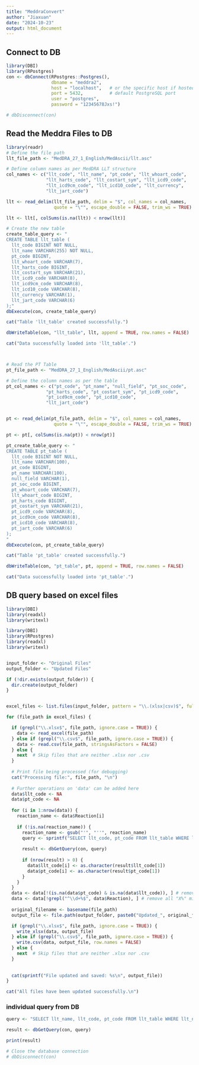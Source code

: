 ```yaml
---
title: "MeddraConvert"
author: "Jiaxuan"
date: "2024-10-23"
output: html_document
---
```


## Connect to DB
```r
library(DBI)
library(RPostgres)
con <- dbConnect(RPostgres::Postgres(),
                 dbname = "meddra2",
                 host = "localhost",   # or the specific host if hosted elsewhere
                 port = 5432,          # default PostgreSQL port
                 user = "postgres",
                 password = "12345678Jxs!")

# dbDisconnect(con)
```

## Read the Meddra Files to DB

```r
library(readr)
# Define the file path
llt_file_path <- "MedDRA_27_1_English/MedAscii/llt.asc"

# Define column names as per MedDRA LLT structure
col_names <- c("llt_code", "llt_name", "pt_code", "llt_whoart_code", 
               "llt_harts_code", "llt_costart_sym", "llt_icd9_code", 
               "llt_icd9cm_code", "llt_icd10_code", "llt_currency", 
               "llt_jart_code")

llt <- read_delim(llt_file_path, delim = "$", col_names = col_names, 
                  quote = "\"", escape_double = FALSE, trim_ws = TRUE)

llt <- llt[, colSums(is.na(llt)) < nrow(llt)]

# Create the new table
create_table_query <- "
CREATE TABLE llt_table (
  llt_code BIGINT NOT NULL,
  llt_name VARCHAR(255) NOT NULL,
  pt_code BIGINT,
  llt_whoart_code VARCHAR(7),
  llt_harts_code BIGINT,
  llt_costart_sym VARCHAR(21),
  llt_icd9_code VARCHAR(8),
  llt_icd9cm_code VARCHAR(8),
  llt_icd10_code VARCHAR(8),
  llt_currency VARCHAR(1),
  llt_jart_code VARCHAR(6)
);"
dbExecute(con, create_table_query)

cat("Table 'llt_table' created successfully.")

dbWriteTable(con, "llt_table", llt, append = TRUE, row.names = FALSE)

cat("Data successfully loaded into 'llt_table'.")



# Read the PT Table
pt_file_path <- "MedDRA_27_1_English/MedAscii/pt.asc"

# Define the column names as per the table
pt_col_names <- c("pt_code", "pt_name", "null_field", "pt_soc_code", 
               "pt_harts_code", "pt_costart_sym", "pt_icd9_code", 
               "pt_icd9cm_code", "pt_icd10_code",  
               "llt_jart_code")


pt <- read_delim(pt_file_path, delim = "$", col_names = col_names, 
                  quote = "\"", escape_double = FALSE, trim_ws = TRUE)

pt <- pt[, colSums(is.na(pt)) < nrow(pt)]

pt_create_table_query <- "
CREATE TABLE pt_table (
  llt_code BIGINT NOT NULL,
  llt_name VARCHAR(100),
  pt_code BIGINT,
  pt_name VARCHAR(100),
  null_field VARCHAR(1),
  pt_soc_code BIGINT,
  pt_whoart_code VARCHAR(7),
  llt_whoart_code BIGINT,
  pt_harts_code BIGINT,
  pt_costart_sym VARCHAR(21),
  pt_icd9_code VARCHAR(8),
  pt_icd9cm_code VARCHAR(8),
  pt_icd10_code VARCHAR(8),
  pt_jart_code VARCHAR(6)
);
"
dbExecute(con, pt_create_table_query)

cat("Table 'pt_table' created successfully.")

dbWriteTable(con, "pt_table", pt, append = TRUE, row.names = FALSE)

cat("Data successfully loaded into 'pt_table'.")
```

## DB query based on excel files

```r
library(DBI)
library(readxl)
library(writexl)

library(DBI)
library(RPostgres)
library(readxl)
library(writexl)


input_folder <- "Original Files"
output_folder <- "Updated Files"

if (!dir.exists(output_folder)) {
  dir.create(output_folder)
}


excel_files <- list.files(input_folder, pattern = "\\.(xlsx|csv)$", full.names = TRUE)

for (file_path in excel_files) {

  if (grepl("\\.xlsx$", file_path, ignore.case = TRUE)) {
    data <- read_excel(file_path)
  } else if (grepl("\\.csv$", file_path, ignore.case = TRUE)) {
    data <- read.csv(file_path, stringsAsFactors = FALSE)
  } else {
    next  # Skip files that are neither .xlsx nor .csv
  }
  
  # Print file being processed (for debugging)
  cat("Processing file:", file_path, "\n")
  
  # Further operations on 'data' can be added here
  data$llt_code <- NA
  data$pt_code <- NA
  
  for (i in 1:nrow(data)) {
    reaction_name <- data$Reaction[i]
    
    if (!is.na(reaction_name)) {
      reaction_name <- gsub("'", "''", reaction_name) 
      query <- sprintf("SELECT llt_code, pt_code FROM llt_table WHERE llt_name ILIKE '%s';", reaction_name)
      
      result <- dbGetQuery(con, query)
      
      if (nrow(result) > 0) {
        data$llt_code[i] <- as.character(result$llt_code[1])
        data$pt_code[i] <- as.character(result$pt_code[1])
      }
    }
  }
  data <- data[!(is.na(data$pt_code) & is.na(data$llt_code)), ] # remove all empty code mismatch
  data <- data[!grepl("^\\d+%$", data$Reaction), ] # remove all "X%" mismatch
  
  original_filename <- basename(file_path)
  output_file <- file.path(output_folder, paste0("Updated_", original_filename))

  if (grepl("\\.xlsx$", file_path, ignore.case = TRUE)) {
    write_xlsx(data, output_file)
  } else if (grepl("\\.csv$", file_path, ignore.case = TRUE)) {
    write.csv(data, output_file, row.names = FALSE)
  } else {
    next  # Skip files that are neither .xlsx nor .csv
  }
  
  
  cat(sprintf("File updated and saved: %s\n", output_file))
}

cat("All files have been updated successfully.\n")

```
### individual query from DB
```r
query <- "SELECT llt_name, llt_code, pt_code FROM llt_table WHERE llt_name ILIKE  'Cardiac and Arterial Vascular Occlusive Events';"

result <- dbGetQuery(con, query)

print(result)

# Close the database connection
# dbDisconnect(con)

```